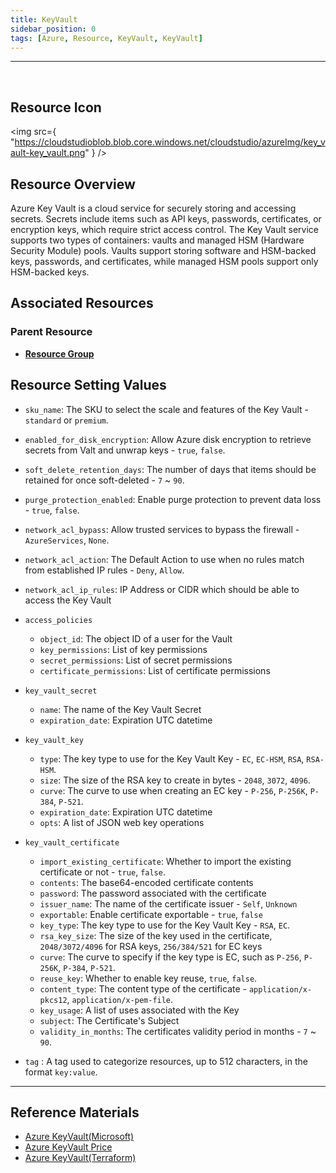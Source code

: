 ```yaml
---
title: KeyVault
sidebar_position: 0
tags: [Azure, Resource, KeyVault, KeyVault]
---
```


<hr />
<br />

## Resource Icon

<img
    src={
        "https://cloudstudioblob.blob.core.windows.net/cloudstudio/azureImg/key_vault-key_vault.png"
    }
/>

## Resource Overview

Azure Key Vault is a cloud service for securely storing and accessing secrets. 
Secrets include items such as API keys, passwords, certificates, or encryption keys, which require strict access control. 
The Key Vault service supports two types of containers: vaults and managed HSM (Hardware Security Module) pools. 
Vaults support storing software and HSM-backed keys, passwords, and certificates, while managed HSM pools support only HSM-backed keys.

## Associated Resources

### Parent Resource

-   [**Resource Group**](https://docs.cstudio.app/docs/resource/azure/Base/ResourceGroup)

## Resource Setting Values

- `sku_name`: The SKU to select the scale and features of the Key Vault - `standard` or `premium`.

- `enabled_for_disk_encryption`: Allow Azure disk encryption to retrieve secrets from Valt and unwrap keys - `true`, `false`.

- `soft_delete_retention_days`: The number of days that items should be retained for once soft-deleted - `7` ~ `90`.

- `purge_protection_enabled`: Enable purge protection to prevent data loss - `true`, `false`.

- `network_acl_bypass`: Allow trusted services to bypass the firewall - `AzureServices`, `None`.

- `network_acl_action`: The Default Action to use when no rules match from established IP rules - `Deny`, `Allow`.

- `network_acl_ip_rules`: IP Address or CIDR which should be able to access the Key Vault

- `access_policies`
    - `object_id`: The object ID of a user for the Vault
    - `key_permissions`: List of key permissions
    - `secret_permissions`: List of secret permissions
    - `certificate_permissions`: List of certificate permissions

- `key_vault_secret`
    - `name`: The name of the Key Vault Secret
    - `expiration_date`: Expiration UTC datetime

- `key_vault_key`
    - `type`: The key type to use for the Key Vault Key - `EC`, `EC-HSM`, `RSA`, `RSA-HSM`.
    - `size`: The size of the RSA key to create in bytes - `2048`, `3072`, `4096`.
    - `curve`: The curve to use when creating an EC key - `P-256`, `P-256K`, `P-384`, `P-521`.
    - `expiration_date`: Expiration UTC datetime
    - `opts`: A list of JSON web key operations

- `key_vault_certificate`
    - `import_existing_certificate`: Whether to import the existing certificate or not - `true`, `false`.
    - `contents`: The base64-encoded certificate contents
    - `password`: The password associated with the certificate
    - `issuer_name`: The name of the certificate issuer - `Self`, `Unknown`
    - `exportable`: Enable certificate exportable - `true`, `false`
    - `key_type`: The key type to use for the Key Vault Key - `RSA`, `EC`.
    - `rsa_key_size`: The size of the key used in the certificate, `2048/3072/4096` for RSA keys, `256/384/521` for EC keys
    - `curve`: The curve to specify if the key type is EC, such as `P-256`, `P-256K`, `P-384`, `P-521`.
    - `reuse_key`: Whether to enable key reuse, `true`, `false`.
    - `content_type`: The content type of the certificate - `application/x-pkcs12`, `application/x-pem-file`.
    - `key_usage`: A list of uses associated with the Key
    - `subject`: The Certificate's Subject
    - `validity_in_months`: The certificates validity period in months - `7` ~ `90`.

-   `tag` : A tag used to categorize resources, up to 512 characters, in the format `key:value`.

---

## Reference Materials

-   [Azure KeyVault(Microsoft)](https://learn.microsoft.com/ko-kr/azure/key-vault/general/overview)
-   [Azure KeyVault Price](https://azure.microsoft.com/en-us/pricing/details/key-vault/)
-   [Azure KeyVault(Terraform)](https://registry.terraform.io/providers/hashicorp/azurerm/latest/docs/resources/key_vault)
